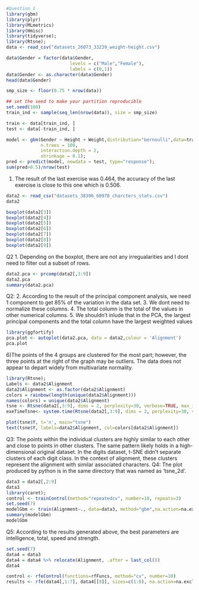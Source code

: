 ```r
#Question 1
library(gbm)
library(plyr)
library(MLmetrics)
library(Hmisc)
library(tidyverse);
library(Rtsne);
data <- read_csv("datasets_26073_33239_weight-height.csv")
```
```r
data$Gender = factor(data$Gender, 
                        levels = c("Male","Female"),
                        labels = c(0,1))
data$Gender <- as.character(data$Gender)
head(data$Gender)
```
```r

smp_size <- floor(0.75 * nrow(data))

## set the seed to make your partition reproducible
set.seed(100)
train_ind <- sample(seq_len(nrow(data)), size = smp_size)

train <- data[train_ind, ]
test <- data[-train_ind, ]
```
```r
model <- gbm(Gender ~ Height + Weight,distribution="bernoulli",data=train,
             n.trees = 100,
             interaction.depth = 2,
             shrinkage = 0.1);
pred <- predict(model, newdata = test, type="response");
sum(pred>0.5)/nrow(test)
```
1. The result of the last exercise was 0.464, the accuracy of the last exercise is close to this one which is 0.506. 
```r
data2 <- read_csv("datasets_38396_60978_charcters_stats.csv")
data2
```
```r
boxplot(data2[3])
boxplot(data2[4])
boxplot(data2[5])
boxplot(data2[6])
boxplot(data2[7])
boxplot(data2[8])
boxplot(data2[9])
```
Q2
1. Depending on the boxplot, there are not any irregualarities and I dont need to filter out a subset of rows.
```r
data2.pca <- prcomp(data2[,3:9])
data2.pca
summary(data2.pca)
```
Q2:
2. According to the result of the principal component analysis, we need 1 component to get 85% of the variation in the data set. 
3. We dont need to normalize these columns. 
4. The total column is the total of the values in other numerical columns. 
5. We shouldn't inlude that in the PCA, the largest principal components and the total column have the largest weighted values 

```r
library(ggfortify)
pca.plot <- autoplot(data2.pca, data = data2,colour = 'Alignment')
pca.plot
```
6)The points of the 4 groups are clustered for the most part; however, the three points at the right of the graph may be outliers. The data does not appear to depart widely from multivariate normality. 
```r
library(Rtsne);
Labels <- data2$Alignment
data2$Alignment <- as.factor(data2$Alignment)
colors = rainbow(length(unique(data2$Alignment)))
names(colors) = unique(data2$Alignment)
tsne <- Rtsne(data2[,3:9], dims = 2, perplexity=30, verbose=TRUE, max_iter = 500,check_duplicates = FALSE)
exeTimeTsne<- system.time(Rtsne(data2[,3:9], dims = 2, perplexity=30, verbose=TRUE, max_iter = 500,check_duplicates = FALSE))
```
```r
plot(tsne$Y, t='n', main="tsne")
text(tsne$Y, labels=data2$Alignment, col=colors[data2$Alignment])
```
Q3:
The points within the individual clusters are highly similar to each other and close to points in other clusters. The same pattern likely holds in a high-dimensional original dataset. In the digits dataset, t-SNE didn't separate clusters of each digit class. In the context of alignment, these clusters represent the alignment with similar associated characters.
Q4:
The plot produced by python is in the same directory that was named as 'tsne_2d'. 
```r
data3 = data2[,2:9]
data3
library(caret);
control <- trainControl(method="repeatedcv", number=10, repeats=3)
set.seed(7)
modelGbm <- train(Alignment~., data=data3, method="gbm",na.action=na.exclude, trControl=control, verbose=FALSE)
summary(modelGbm)
modelGbm
```
Q5:
According to the results generated above, the best parameters are intelligence, total, speed and strength. 
```r
set.seed(7)
data4 = data3
data4 = data4 %>% relocate(Alignment, .after = last_col())
data4

control <- rfeControl(functions=rfFuncs, method="cv", number=10)
results <- rfe(data4[,1:7], data4[[8]], sizes=c(1:8), na.action=na.exclude, rfeControl=control)

```
